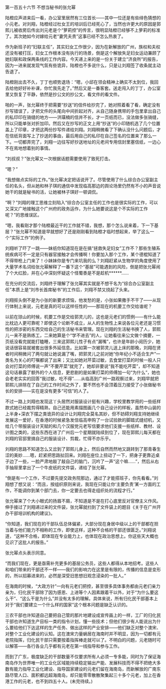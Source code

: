

第一百五十六节 不想当秘书的张允幂

陆橙应声进来后一看，办公室里居然有三位首长――其中一位还是有些绯色猜想的小元老。对刘翔，陆橙经过杜女王的培训后已经死心了，当然也许更大的原因是郭熙儿被收房后传出刘元老是个“萝莉控”的传言，很明显陆橙已经够不上萝莉的标准了。其次她如今对嫁给元老“妻凭夫贵”这事已经不怎么热衷了。

作为新班子的“妇联主任”，其实妇女工作很少，因为在新解放的广州，族权和夫权还没有被打压，妇女工作根本没有执行的场景，倒是这个解放失足妇女运动兼顾了她妇联和政保两条线的工作内容。今天递上来的是一份关于建立“济良所”的报告，因为一进来就发现气氛有些诡异，陆橙也不多说什么，只是让刘翔签了收条就主动告退了。

陆橙刚出去不久，丁丁也顺势退场：“嗯，小邱在领会精神上确实不太到位，我回去给他好好补补课，你忙我先走了。”然后又是一番客套。送走闯入的丁丁，办公室里又恢复了平静，依然是抄公文的抄公文，看文件的看文件。

啪的一声，张允幂终于把需要“抄送”的信件给抄完了，她对照着看了看，确定没有抄写错误了，才把文件的头尾向中间折起对齐，从自己随身携带的手包里拿出自己的私印印在骑缝的地方——洪璜楠的信并不长，才一页纸而已，没法做多张骑缝，所以只能单张对折加印。然后又在抄写的正文上用“抄送”的小印随机选了几个位置盖上了印章，才把这两份抄写件递给刘翔。刘翔稍微看了下确认没什么问题后，才在信纸背面写上了抄送的事由，最后用自己的私印在自己签名的位置来了那么一下。一切都弄完了，刘翔一边往写好抄送地址的元老间专用信封里塞信纸，一边心不在焉地想着别的事情。

“刘叔叔？”张允幂又一次根据话题需要使用了致死打击。

“嗯？”

“我想做点实际的工作。”张允幂决定把话说开了。尽管使用了什么综合办公室副主任的名头，但从她和林子琪的通信中发现临高那边的舆论场里仍然有不小的声音说她干的就是秘书的活，让她被林子琪好一顿调侃。

“啊？”刘翔的理工思维立刻陷入“综合办公室主任的工作也是很实际的工作，可以又深又广地接触这个广州府的政务运作，为什么她要说这是个不实际的工作呢？”的思维误区。

“嗯，我看刚才那个陆橙最近干的工作就不错，我想，那个怎么说来着，下一下基层？”张允幂不知道是早就想好了还是刚刚看到陆橙才临时想起来，举了这么一个“实际工作”的例子。

刘翔听了吓了一跳――妹纸你知道现在是在搞“拯救失足妇女”工作不？那些生殖系统疾病可不一定是只有器官接触才会传播啊！你要加入那个工作，某个德棍知道了不得带枪上门来了！小妹妹你是专门来坑我的么？刘翔赶紧从生物学的角度使用了大量学术名词给张允幂解释了一番下这个“基层”可能遇到的风险，倒是把张允幂闹了个大红脸，并在心中深刻怀疑这个怪蜀黍是不是趁机******……

在充分的交流后，刘翔终于理解了张允幂其实就是不想干名为“综合办公室副主任”本质上是“刘市长首席秘书”的工作后，刘翔不禁又挠起了头来。

刘翔抠头倒不是为小张的新要求烦恼，他发愁的是，小张如果撒手不干了――从现行体制上来说，元老是真的可以这样任性的――那现在的机要工作交给谁呢？

以前在琼山的时候，机要工作是交给郭灵儿的，这也是元老们的惯例――有什么能比枕边人更可靠呢？即使这个论断不成立，从人的生物性上来说各位元老还是习惯性的把涉密的东西交给自己的生活秘书来管理。现在刘翔的生活秘书换了人，郭熙儿一来不是熟练工，二来她算是个“学不进去”的人，让她看往来公文做个摘要，一页纸没看完就能打瞌睡，三来这郭熙儿性子有点“漏嘴”，也许是年龄小阅历少，她说话很容易就被套出很多外延信息。比如第一次被郭灵儿送上床的那晚，刘翔在贤者时间稍微问了两句就让她说漏了嘴，把郭灵儿之前对她“你年纪小不适合生产”一类名为关心的叮嘱都说了出来；又比如她对芹菜过敏，去食堂打菜的时候一般人只会对打菜的师傅说一声“不要芹菜”就完了，她却非要说“我不能吃芹菜”，却不知道这句话暴露了额外的个人信息，更悲剧的是如果打菜的师傅加一句“为什么”，她也会老老实实的回答“我过敏，吃不得”……从临高到广州一路观察过来，刘翔早就把郭熙儿排除在了自己的工作时间之外了，要不然也不会顶着压力接受了小张做秘书长的安排――实在是没有更多“可信”的人了。

不过一路上刘翔也发现这丫头居然对服装设计挺有兴趣，学校里教学用的一些纸样款式她已经裁剪得精熟，自己还能用素描图画几个自己设计的样板，虽然中山装的上半身+深衣下摆之类诡异的设计让刘翔完全莫名其妙，但不妨碍刘翔支持她继续发展这一爱好，在香港的时候紧急发信临高申购了一台试验款的脚踏式缝纫机，又给几个带服装设计天赋的和几个汉服党元老写信要求他们支援一些纸样、教材、设计图之类的，这些东西在进了广州后一个星期就陆续到位了，现在郭熙儿每天都在刘翔的官邸里搞自己的服装设计、剪裁，忙得不亦乐乎。

刘翔的思路不知道怎么又岔到了郭熙儿身上，然后自然而然地又跳转到了那青春生涩的美妙……嗯，赶紧把思路扯回来。刘翔在座位上扭动了一下，把身子更靠近桌子边了一些，一脸严肃地敲了敲自己的脑门，沉吟了一声“这个嘛……”，然后从右手抽屉里拿出了一个牛皮纸的文件袋，递给了张允幂。

“倒是有一个工作，不过要先提交政务院那边，通过了才能搭班子，你先看看。”刘翔想了想又说：“而且，按组织原则来说，我现在只能让你‘主要负责’某一方面的工作，不能调你到某个部门去，你一定要去也得走组织处的流程才行。”

张允幂来了个大小眼式的扬眉不屑，不知道是不是在打心底里反对官僚主义作风。伸手接过了刘翔递过来的文件袋，张允幂就扫到了文件袋上的题目《关于在广州开办干部培训机构的建议》。

“你知道，我们现在的干部队伍总体偏紧，大部分现在身居中级以上的干部都在担当着与他们能力不相称的工作，即使这样，这种不合格的干部还很匮乏。”刘翔说道，“这种不合格，即体现在专业能力上，也体现在政治思想上。你这些天大概也见识了这批人的报告。”

张允幂点头表示同意。

“而我们现在，更是亟需补充更多的基层公务员，这些人都得从本地招考。这些人和咱们带来的干部还不一样――我们的影响力在这里是有限的，传播的信息是变形的，所以招募进来的，必然是深受旧思想旧观念浸染的一批人。”

在海南的时候，“大政方针”一向有元老们把控，甚至很多具体事务都由元老们亲力亲为，归化民干部除了因为感恩、上进等个人因素跟着干以外，对于“为什么要这么干”、“这么干是为什么”并没有太多的理解。具体来说，所有归化民干部基本上对于“我们要建立一个什么样的国家”这个根本问题是缺乏认识的。

三农干部也许知道自己要把自己管的那片地建设成宣传画上的一样，工厂的归化民干部也许知道生产目标一类的指令计划，懂一些技术；但他们很少有人能说出为什么要给他们下达这样的生产任务、做出这样的产业安排――他们缺乏对整个澳宋、对整个工业化建设的认知。这在澳宋力量蜗居在海南时并不明显，因为一切都有元老院指挥，归化民干部只需要按着指挥棒走就可以了。不明白的问题，元老随时可以解答――各行各业几乎都有元老在第一线指导和参与工作。

而到了广东，极度缺乏的干部数量不仅要求所有人必须一专多能，同时为了保证海南岛作为世界唯一的工业化区域能持续稳定输出产能、发展科技而不得不把绝大多数有能力指导工业化建设、指导国家建设的元老们留在海南岛，而新解放的广南东路尽管人口、面积都远超海南岛，却只能零零散散聚集起三十多个元老，加上在香港工作的元老，也不到四五十人。(未完待续。)

